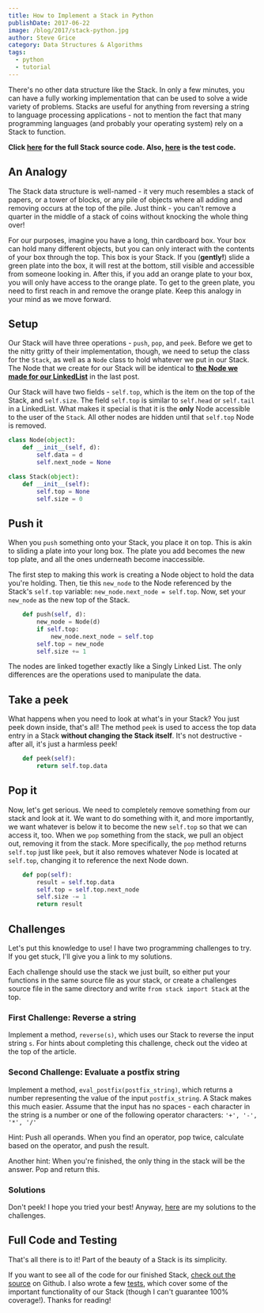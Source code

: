 ```yaml
---
title: How to Implement a Stack in Python
publishDate: 2017-06-22
image: /blog/2017/stack-python.jpg
author: Steve Grice
category: Data Structures & Algorithms
tags:
  - python
  - tutorial
---
```


There's no other data structure like the Stack. In only a few minutes, you can have a fully working implementation that can be used to solve a wide variety of problems. Stacks are useful for anything from reversing a string to language processing applications - not to mention the fact that many programming languages (and probably your operating system) rely on a Stack to function.

**Click [here][stack-src] for the full Stack source code. Also, [here][stack-test] is the test code.**


<BlogYoutubeVideo videoId="5MOy9VYKczY" />

## An Analogy

The Stack data structure is well-named - it very much resembles a stack of papers, or a tower of blocks, or any pile of objects where all adding and removing occurs at the top of the pile. Just think - you can't remove a quarter in the middle of a stack of coins without knocking the whole thing over!

For our purposes, imagine you have a long, thin cardboard box. Your box can hold many different objects, but you can only interact with the contents of your box through the top. This box is your Stack. If you (__gently!__) slide a green plate into the box, it will rest at the bottom, still visible and accessible from someone looking in. After this, if you add an orange plate to your box, you will only have access to the orange plate. To get to the green plate, you need to first reach in and remove the orange plate. Keep this analogy in your mind as we move forward.

## Setup

Our Stack will have three operations - `push`, `pop`, and `peek`. Before we get to the nitty gritty of their implementation, though, we need to setup the class for the `Stack`, as well as a `Node` class to hold whatever we put in our Stack. The Node that we create for our Stack will be identical to **[the Node we made for our LinkedList][linked-list-article]** in the last post.

Our Stack will have two fields - `self.top`, which is the item on the top of the Stack, and `self.size`. The field `self.top` is similar to `self.head` or `self.tail` in a LinkedList. What makes it special is that it is the **only** Node accessible to the user of the `Stack`. All other nodes are hidden until that `self.top` Node is removed.

```python
class Node(object):
	def __init__(self, d):
		self.data = d
		self.next_node = None

class Stack(object):
	def __init__(self):
		self.top = None
		self.size = 0
```

## Push it

When you `push` something onto your Stack, you place it on top. This is akin to sliding a plate into your long box. The plate you add becomes the new top plate, and all the ones underneath become inaccessible.

The first step to making this work is creating a Node object to hold the data you're holding. Then, tie this `new_node` to the Node referenced by the Stack's `self.top` variable: `new_node.next_node = self.top`. Now, set your `new_node` as the new top of the Stack.

```python
	def push(self, d):
		new_node = Node(d)
		if self.top:
			new_node.next_node = self.top
		self.top = new_node
		self.size += 1
```

The nodes are linked together exactly like a Singly Linked List. The only differences are the operations used to manipulate the data.

## Take a peek

What happens when you need to look at what's in your Stack? You just peek down inside, that's all! The method `peek` is used to access the top data entry in a Stack __without changing the Stack itself__. It's not destructive - after all, it's just a harmless peek!

```python
	def peek(self):
		return self.top.data
```

## Pop it

Now, let's get serious. We need to completely remove something from our stack and look at it. We want to do something with it, and more importantly, we want whatever is below it to become the new `self.top` so that we can access it, too. When we `pop` something from the stack, we pull an object out, removing it from the stack. More specifically, the `pop` method returns `self.top` just like `peek`, but it also removes whatever Node is located at `self.top`, changing it to reference the next Node down.

```python
	def pop(self):
		result = self.top.data
		self.top = self.top.next_node
		self.size -= 1
		return result
```

## Challenges

Let's put this knowledge to use! I have two programming challenges to try. If you get stuck, I'll give you a link to my solutions.

Each challenge should use the stack we just built, so either put your functions in the same source file as your stack, or create a challenges source file in the same directory and write `from stack import Stack` at the top.

### First Challenge: Reverse a string

Implement a method, `reverse(s)`, which uses our Stack to reverse the input string `s`. For hints about completing this challenge, check out the video at the top of the article.

### Second Challenge: Evaluate a postfix string

Implement a method, `eval_postfix(postfix_string)`, which returns a number representing the value of the input `postfix_string`. A Stack makes this much easier. Assume that the input has no spaces - each character in the string is a number or one of the following operator characters: `'+', '-', '*', '/'`

Hint: Push all operands. When you find an operator, pop twice, calculate based on the operator, and push the result.

Another hint: When you're finished, the only thing in the stack will be the answer. Pop and return this.

### Solutions

Don't peek! I hope you tried your best! Anyway, [here](https://github.com/pagekeysolutions/education/blob/master/Stack/challenges.py) are my solutions to the challenges.

## Full Code and Testing

That's all there is to it! Part of the beauty of a Stack is its simplicity.

If you want to see all of the code for our finished Stack, [check out the source][stack-src] on Github. I also wrote a few [tests][stack-test], which cover some of the important functionality of our Stack (though I can't guarantee 100% coverage!). Thanks for reading!

[stack-src]: https://github.com/pagekeysolutions/education/blob/master/Stack/stack.py
[stack-test]: https://github.com/pagekeysolutions/education/blob/master/Stack/test_stack.py
[linked-list-article]: ../linked-lists-in-python/index.md